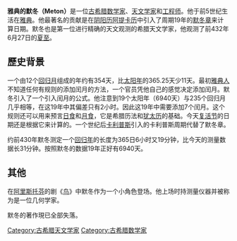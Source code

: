 {{unreferenced|time=2013-1-12}} 
'''雅典的默冬（Meton）'''是一位[[古希腊|古希腊]][[数学家|数学家]]、[[天文学家|天文学家]]和[[工程师|工程师]]。他于前5世纪生活在[[雅典|雅典]]。他最著名的贡献是在[[阴阳历|阴阳历]][[阿提卡历|阿提卡历]]中引入了周期19年的[[默冬章|默冬章]]来计算日期。默冬也是第一位进行精确的天文观测的希腊天文学家，他观测了前432年6月27日的[[夏至|夏至]]。

== 歷史背景 ==
{{main|默冬章}}
一个由12个[[回归月|回归月]]组成的年约有354天，比[[太阳年|太阳年]]的365.25天少11天。最初[[雅典人|雅典人]]不知道任何有规则的添加闰月的方法，一个官员凭他自己的感觉决定添加闰月。默冬引入了一个引入闰月的公式。他注意到19个太阳年（6940天）与235个回归月几乎相等，在这19年中其偏差只有2小时。因此这19年中需要添加7个闰月。这个规则还可以用来预言[[日食|日食]]和[[月食|月食]]，它是希腊历法和[[犹太历|犹太历]]的基础。今天[[复活节|复活节]]的日期还是根据它来计算的。一个世纪后[[卡利普斯|卡利普斯]]引入的卡利普斯周期代替了默冬章。

约前430年默冬测定一个[[回归年|回归年]]的长度为365日6小时又19分钟，比今天的测量数据长31分钟。按照默冬的数据19年正好有6940天。

== 其他 ==
在[[阿里斯托芬|阿里斯托芬]]的剧《[[鸟_(剧)|鸟]]》中默冬作为一个小角色登场。他上场时持测量仪器并被称为是一位几何学家。

默冬的著作現已全部失落。

{{Authority control}}
[[Category:古希腊天文学家|Category:古希腊天文学家]]
[[Category:古希腊数学家|Category:古希腊数学家]]

{{古希臘天文學}}